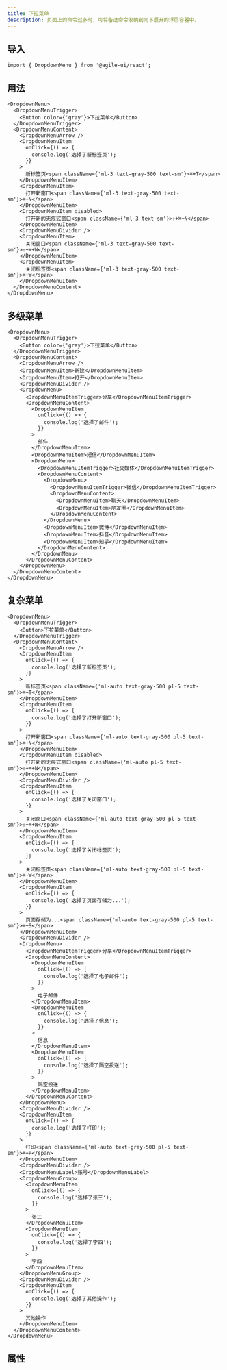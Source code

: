 ```yaml
---
title: 下拉菜单
description: 页面上的命令过多时，可将备选命令收纳到向下展开的浮层容器中。
---
```


## 导入

```tsx
import { DropdownMenu } from '@agile-ui/react';
```

## 用法

```tsx preview editable
<DropdownMenu>
  <DropdownMenuTrigger>
    <Button color={'gray'}>下拉菜单</Button>
  </DropdownMenuTrigger>
  <DropdownMenuContent>
    <DropdownMenuArrow />
    <DropdownMenuItem
      onClick={() => {
        console.log('选择了新标签页');
      }}
    >
      新标签页<span className={'ml-3 text-gray-500 text-sm'}>⌘+T</span>
    </DropdownMenuItem>
    <DropdownMenuItem>
      打开新窗口<span className={'ml-3 text-gray-500 text-sm'}>⌘+N</span>
    </DropdownMenuItem>
    <DropdownMenuItem disabled>
      打开新的无痕式窗口<span className={'ml-3 text-sm'}>⇧+⌘+N</span>
    </DropdownMenuItem>
    <DropdownMenuDivider />
    <DropdownMenuItem>
      关闭窗口<span className={'ml-3 text-gray-500 text-sm'}>⇧+⌘+W</span>
    </DropdownMenuItem>
    <DropdownMenuItem>
      关闭标签页<span className={'ml-3 text-gray-500 text-sm'}>⌘+W</span>
    </DropdownMenuItem>
  </DropdownMenuContent>
</DropdownMenu>
```

## 多级菜单

```tsx preview editable
<DropdownMenu>
  <DropdownMenuTrigger>
    <Button color={'gray'}>下拉菜单</Button>
  </DropdownMenuTrigger>
  <DropdownMenuContent>
    <DropdownMenuArrow />
    <DropdownMenuItem>新建</DropdownMenuItem>
    <DropdownMenuItem>打开</DropdownMenuItem>
    <DropdownMenuDivider />
    <DropdownMenu>
      <DropdownMenuItemTrigger>分享</DropdownMenuItemTrigger>
      <DropdownMenuContent>
        <DropdownMenuItem
          onClick={() => {
            console.log('选择了邮件');
          }}
        >
          邮件
        </DropdownMenuItem>
        <DropdownMenuItem>短信</DropdownMenuItem>
        <DropdownMenu>
          <DropdownMenuItemTrigger>社交媒体</DropdownMenuItemTrigger>
          <DropdownMenuContent>
            <DropdownMenu>
              <DropdownMenuItemTrigger>微信</DropdownMenuItemTrigger>
              <DropdownMenuContent>
                <DropdownMenuItem>聊天</DropdownMenuItem>
                <DropdownMenuItem>朋友圈</DropdownMenuItem>
              </DropdownMenuContent>
            </DropdownMenu>
            <DropdownMenuItem>微博</DropdownMenuItem>
            <DropdownMenuItem>抖音</DropdownMenuItem>
            <DropdownMenuItem>知乎</DropdownMenuItem>
          </DropdownMenuContent>
        </DropdownMenu>
      </DropdownMenuContent>
    </DropdownMenu>
  </DropdownMenuContent>
</DropdownMenu>
```

## 复杂菜单

```tsx preview editable
<DropdownMenu>
  <DropdownMenuTrigger>
    <Button>下拉菜单</Button>
  </DropdownMenuTrigger>
  <DropdownMenuContent>
    <DropdownMenuArrow />
    <DropdownMenuItem
      onClick={() => {
        console.log('选择了新标签页');
      }}
    >
      新标签页<span className={'ml-auto text-gray-500 pl-5 text-sm'}>⌘+T</span>
    </DropdownMenuItem>
    <DropdownMenuItem
      onClick={() => {
        console.log('选择了打开新窗口');
      }}
    >
      打开新窗口<span className={'ml-auto text-gray-500 pl-5 text-sm'}>⌘+N</span>
    </DropdownMenuItem>
    <DropdownMenuItem disabled>
      打开新的无痕式窗口<span className={'ml-auto pl-5 text-sm'}>⇧+⌘+N</span>
    </DropdownMenuItem>
    <DropdownMenuDivider />
    <DropdownMenuItem
      onClick={() => {
        console.log('选择了关闭窗口');
      }}
    >
      关闭窗口<span className={'ml-auto text-gray-500 pl-5 text-sm'}>⇧+⌘+W</span>
    </DropdownMenuItem>
    <DropdownMenuItem
      onClick={() => {
        console.log('选择了关闭标签页');
      }}
    >
      关闭标签页<span className={'ml-auto text-gray-500 pl-5 text-sm'}>⌘+W</span>
    </DropdownMenuItem>
    <DropdownMenuItem
      onClick={() => {
        console.log('选择了页面存储为...');
      }}
    >
      页面存储为...<span className={'ml-auto text-gray-500 pl-5 text-sm'}>⌘+S</span>
    </DropdownMenuItem>
    <DropdownMenuDivider />
    <DropdownMenu>
      <DropdownMenuItemTrigger>分享</DropdownMenuItemTrigger>
      <DropdownMenuContent>
        <DropdownMenuItem
          onClick={() => {
            console.log('选择了电子邮件');
          }}
        >
          电子邮件
        </DropdownMenuItem>
        <DropdownMenuItem
          onClick={() => {
            console.log('选择了信息');
          }}
        >
          信息
        </DropdownMenuItem>
        <DropdownMenuItem
          onClick={() => {
            console.log('选择了隔空投送');
          }}
        >
          隔空投送
        </DropdownMenuItem>
      </DropdownMenuContent>
    </DropdownMenu>
    <DropdownMenuDivider />
    <DropdownMenuItem
      onClick={() => {
        console.log('选择了打印');
      }}
    >
      打印<span className={'ml-auto text-gray-500 pl-5 text-sm'}>⌘+P</span>
    </DropdownMenuItem>
    <DropdownMenuDivider />
    <DropdownMenuLabel>账号</DropdownMenuLabel>
    <DropdownMenuGroup>
      <DropdownMenuItem
        onClick={() => {
          console.log('选择了张三');
        }}
      >
        张三
      </DropdownMenuItem>
      <DropdownMenuItem
        onClick={() => {
          console.log('选择了李四');
        }}
      >
        李四
      </DropdownMenuItem>
    </DropdownMenuGroup>
    <DropdownMenuDivider />
    <DropdownMenuItem
      onClick={() => {
        console.log('选择了其他操作');
      }}
    >
      其他操作
    </DropdownMenuItem>
  </DropdownMenuContent>
</DropdownMenu>
```

## 属性

<PropsTable componentName="DropdownMenu" />
